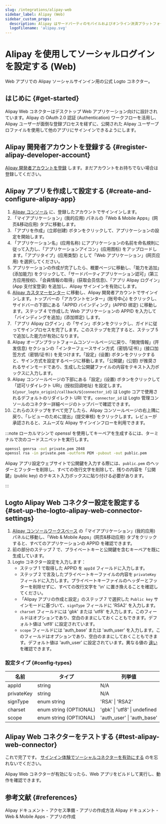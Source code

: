 ```yaml
---
slug: /integrations/alipay-web
sidebar_label: Alipay (Web)
sidebar_custom_props:
  description: Alipay はサードパーティのモバイルおよびオンライン決済プラットフォームです。
  logoFilename: 'alipay.svg'
---
```



# Alipay を使用してソーシャルログインを設定する (Web)

Web アプリでの Alipay ソーシャルサインイン用の公式 Logto コネクター。

<GuideTip />

## はじめに \{#get-started}

Alipay Web コネクターはデスクトップ Web アプリケーション向けに設計されています。Alipay の OAuth 2.0 認証 (Authentication) ワークフローを活用し、Alipay ユーザーが面倒な登録プロセスを経ずに、公開された Alipay ユーザープロファイルを使用して他のアプリにサインインできるようにします。

## Alipay 開発者アカウントを登録する \{#register-alipay-developer-account}

[Alipay 開発者アカウントを登録](https://certifyweb.alipay.com/certify/reg/guide#/) します。まだアカウントをお持ちでない場合は登録してください。

## Alipay アプリを作成して設定する \{#create-and-configure-alipay-app}

1. [Alipay コンソール](https://open.alipay.com/) に、登録したアカウントでサインインします。
2. 「マイアプリケーション」(我的应用) パネルの「Web & Mobile Apps」(网页&移动应用) タブに移動します。
3. 「アプリを作成」(立即创建) ボタンをクリックして、アプリケーションの設定を開始します。
4. 「アプリケーション名」(应用名称) にアプリケーションの名前を命名規則に従って入力し、「アプリケーションアイコン」(应用图标) をアップロードします。「アプリタイプ」(应用类型) として「Web アプリケーション」(网页应用) を選択してください。
5. アプリケーションの作成が完了したら、概要ページに移動し、「能力を追加」(添加能力) をクリックして、「サードパーティアプリケーション認可」(第三方应用授权)、「会員情報の取得」(获取会员信息)、「アプリ Alipay ログイン」(App 支付宝登录) を追加し、Alipay サインインを有効にします。
6. [Alipay カスタマーセンター](https://b.alipay.com/index2.htm) に移動し、Alipay 開発者アカウントでサインインします。トップバーの「アカウントセンター」(账号中心) をクリックし、サイドバーの下部にある「APPID バインディング」(APPID 绑定) に移動します。ステップ 4 で作成した Web アプリケーションの APPID を入力して「バインディングを追加」(添加绑定) します。
7. 「アプリ Alipay ログイン」の「サイン」ボタンをクリックし、ガイドに従ってサインプロセスを完了します。このステップを完了すると、ステップ 5 で追加した能力が有効になります。
8. Alipay オープンプラットフォームコンソールページに戻り、「開発情報」(开发信息) セクションの「インターフェースサイン方式（密钥/证书）」(接口加签方式（密钥/证书）) を見つけます。「設定」(设置) ボタンをクリックすると、サイン方式を設定するページに移動します。「公開鍵」(公钥) が推奨されるサインモードであり、生成した公開鍵ファイルの内容をテキスト入力ボックスに入力します。
9. Alipay コンソールページの下部にある「設定」(设置) ボタンをクリックして「認可リダイレクト URI」(授权回调地址) を設定します。`${your_logto_origin}/callback/${connector_id}` は Logto コアで使用されるデフォルトのリダイレクト URI です。`connector_id` は Logto 管理コンソールのコネクター詳細ページのトップバーで確認できます。
10. これらのステップをすべて完了したら、Alipay コンソールページの右上隅に戻り、「レビューのために提出」(提交审核) をクリックします。レビューが承認されると、スムーズな Alipay サインインフローを利用できます。

:::note
ローカルマシンで _openssl_ を使用してキーペアを生成するには、ターミナルで次のコードスニペットを実行します。

```bash
openssl genrsa -out private.pem 2048
openssl rsa -in private.pem -outform PEM -pubout -out public.pem
```

Alipay アプリ設定ウェブサイトで公開鍵を入力する際には、`public.pem` のヘッダーとフッターを削除し、すべての改行文字を削除して、残りの内容を「公開鍵」(public key) のテキスト入力ボックスに貼り付ける必要があります。

:::

## Logto Alipay Web コネクター設定を設定する \{#set-up-the-logto-alipay-web-connector-settings}

1. [Alipay コンソールワークスペース](https://open.alipay.com/dev/workspace) の「マイアプリケーション」(我的应用) パネルに移動し、「Web & Mobile Apps」(网页&移动应用) タブをクリックすると、すべてのアプリケーションの APPID を確認できます。
2. 前の部分のステップ 7 で、プライベートキーと公開鍵を含むキーペアを既に生成しています。
3. Logto コネクター設定を入力します：
   - ステップ 1 で取得した APPID を `appId` フィールドに入力します。
   - ステップ 2 で言及したプライベートキーファイルの内容を `privateKey` フィールドに入力します。プライベートキーファイルのヘッダーとフッターを削除せずに、すべての改行文字を '\n' に置き換えることを確認してください。
   - 「Alipay アプリの作成と設定」のステップ 7 で選択した `Public key` サインモードに基づいて、`signType` フィールドに 'RSA2' を入力します。
   - `charset` フィールドには 'gbk' または 'utf8' を入力します。このフィールドはオプションであり、空白のままにしておくこともできます。デフォルト値は 'utf8' に設定されています。
   - `scope` フィールドには 'auth_base' または 'auth_user' を入力します。このフィールドはオプションであり、空白のままにしておくこともできます。デフォルト値は 'auth_user' に設定されています。異なる値の [違い](https://opendocs.alipay.com/fw/api/105942) を確認できます。

### 設定タイプ \{#config-types}

| 名前       | タイプ                 | 列挙値                       |
| ---------- | ---------------------- | ---------------------------- |
| appId      | string                 | N/A                          |
| privateKey | string                 | N/A                          |
| signType   | enum string            | 'RSA' \| 'RSA2'              |
| charset    | enum string (OPTIONAL) | 'gbk' \| 'utf8' \| undefined |
| scope      | enum string (OPTIONAL) | 'auth_user' \| 'auth_base'   |

## Alipay Web コネクターをテストする \{#test-alipay-web-connector}

これで完了です。 [サインイン体験でソーシャルコネクターを有効にする](/connectors/social-connectors/#enable-social-sign-in) のを忘れないでください。

Alipay Web コネクターが有効になったら、Web アプリをビルドして実行し、動作を確認できます。

## 参考文献 \{#references}

<Url href="https://opendocs.alipay.com/support/01rau6">
  Alipay ドキュメント - アクセス準備 - アプリの作成方法
</Url>

<Url href="https://opendocs.alipay.com/open/200/105310">
  Alipay ドキュメント - Web & Mobile Apps - アプリの作成
</Url>
